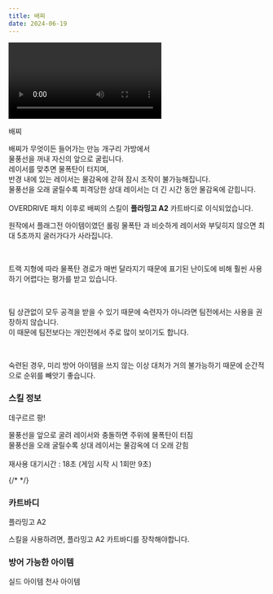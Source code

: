 ```yaml
---
title: 배찌
date: 2024-06-19
---
```


<Division className="mdRatio">
	<Video fileName="skill/skill-bazzi.mp4" />
</Division>

<Sprite className="character" backgroundPosition="-1406px -64px">배찌</Sprite>

<Bq>배찌가 무엇이든 들어가는 만능 개구리 가방에서 <br/>
물풍선을 꺼내 자신의 앞으로 굴립니다. <br/>
레이서를 맞추면 물폭탄이 터지며, <br/>
반경 내에 있는 레이서는 물감옥에 갇혀 잠시 조작이 불가능해집니다. <br/>
물풍선을 오래 굴릴수록 피격당한 상대 레이서는 더 긴 시간 동안 물감옥에 갇힙니다.<br/><br/>
OVERDRIVE 패치 이후로 배찌의 스킬이 **플라밍고 A2** 카트바디로 이식되었습니다.</Bq>

원작에서 플래그전 아이템이였던 <Link target="_blank" href="https://namu.wiki/w/%ED%81%AC%EB%A0%88%EC%9D%B4%EC%A7%80%EB%A0%88%EC%9D%B4%EC%8B%B1%20%EC%B9%B4%ED%8A%B8%EB%9D%BC%EC%9D%B4%EB%8D%94/%EC%95%84%EC%9D%B4%ED%85%9C#s-3.2.5">롤링 물폭탄</Link> 과 비슷하게 레이서와 부딪히지 않으면 최대 5초까지 굴러가다가 사라집니다.

<br/>

트랙 지형에 따라 물폭탄 경로가 매번 달라지기 때문에 표기된 난이도에 비해 훨씬 사용하기 어렵다는 평가를 받고 있습니다.

<br/>

팀 상관없이 모두 공격을 받을 수 있기 때문에 숙련자가 아니라면 팀전에서는 사용을 권장하지 않습니다.<br/>
이 때문에 팀전보다는 개인전에서 주로 많이 보이기도 합니다.

<br/>

숙련된 경우, 미리 방어 아이템을 쓰지 않는 이상 대처가 거의 불가능하기 때문에 순간적으로 순위를 빼앗기 좋습니다.

### 스킬 정보

<Sprite className="skill" backgroundPosition="-100px -10px">데구르르 팡!</Sprite>

<Info diffText="중급자 추천" titleText="데구르르 팡!" tagText="액티브"/>

<Bq>물풍선을 앞으로 굴려 레이서와 충돌하면 주위에 물폭탄이 터짐<br/>
물풍선을 오래 굴릴수록 상대 레이서는 물감옥에 더 오래 갇힘<br/><br/>
재사용 대기시간 : 18초 (게임 시작 시 1회만 9초)</Bq>

{/* <TagList title="재사용 대기시간">
    <Tag name="일반" text1="18초" text2="9초"/>
    <Tag name="고급" text1="17.1초" text2="8.5초"/>
    <Tag name="희귀" text1="16.2초" text2="8.1초"/>
    <Tag name="영웅" text1="15.3초" text2="7.6초"/>
    <Tag name="전설" text1="14.4초" text2="7.2초"/>
</TagList> */}

### 카트바디

<Sprite className="kart" backgroundPosition="-388px -2650px">
	플라밍고 A2
</Sprite>

스킬을 사용하려면, 플라밍고 A2 카트바디를 장착해야합니다.

### 방어 가능한 아이템

<Division className="mdFlex mdCg">
    <Sprite className="item" backgroundPosition="-244px -165px">실드 아이템</Sprite>
    <Sprite className="item" backgroundPosition="-87px -13px">천사 아이템</Sprite>
</Division>